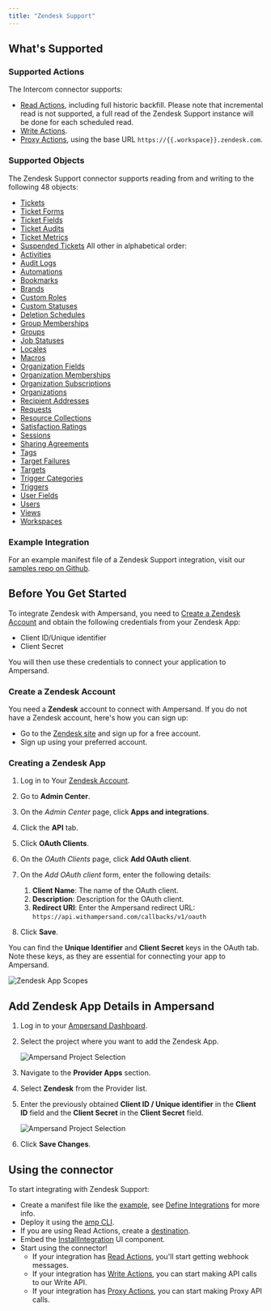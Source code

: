 ```yaml
---
title: "Zendesk Support"
---
```

## What's Supported

### Supported Actions

The Intercom connector supports:
- [Read Actions](/define-integrations/read-actions), including full historic backfill. Please note that incremental read is not supported, a full read of the Zendesk Support instance will be done for each scheduled read.
- [Write Actions](/define-integrations/write-actions).
- [Proxy Actions](/define-integrations/proxy-actions), using the base URL `https://{{.workspace}}.zendesk.com`.

### Supported Objects

The Zendesk Support connector supports reading from and writing to the following 48 objects:

- [Tickets](https://developer.zendesk.com/api-reference/ticketing/tickets/tickets/#json-format)
- [Ticket Forms](https://developer.zendesk.com/api-reference/ticketing/tickets/ticket_forms/#json-format)
- [Ticket Fields](https://developer.zendesk.com/api-reference/ticketing/tickets/ticket_fields/#json-format)
- [Ticket Audits](https://developer.zendesk.com/api-reference/ticketing/tickets/ticket_audits/#json-format)
- [Ticket Metrics](https://developer.zendesk.com/api-reference/ticketing/tickets/ticket_metrics/#json-format)
- [Suspended Tickets](https://developer.zendesk.com/api-reference/ticketing/tickets/suspended_tickets/#json-format)
All other in alphabetical order:
- [Activities](https://developer.zendesk.com/api-reference/ticketing/tickets/activity_stream/#json-format)
- [Audit Logs](https://developer.zendesk.com/api-reference/ticketing/account-configuration/audit_logs/#json-format)
- [Automations](https://developer.zendesk.com/api-reference/ticketing/business-rules/automations/#json-format)
- [Bookmarks](https://developer.zendesk.com/api-reference/ticketing/ticket-management/bookmarks/#json-format)
- [Brands](https://developer.zendesk.com/api-reference/ticketing/account-configuration/brands/#json-format)
- [Custom Roles](https://developer.zendesk.com/api-reference/ticketing/account-configuration/custom_roles/#json-format)
- [Custom Statuses](https://developer.zendesk.com/api-reference/ticketing/tickets/custom_ticket_statuses/#json-format)
- [Deletion Schedules](https://developer.zendesk.com/api-reference/ticketing/business-rules/deletion_schedules/#json-format)
- [Group Memberships](https://developer.zendesk.com/api-reference/ticketing/groups/group_memberships/#json-format)
- [Groups](https://developer.zendesk.com/api-reference/ticketing/groups/groups/#json-format)
- [Job Statuses](https://developer.zendesk.com/api-reference/ticketing/ticket-management/job_statuses/#json-format)
- [Locales](https://developer.zendesk.com/api-reference/ticketing/account-configuration/locales/#json-format)
- [Macros](https://developer.zendesk.com/api-reference/ticketing/business-rules/macros/#json-format)
- [Organization Fields](https://developer.zendesk.com/api-reference/ticketing/organizations/organization_fields/#json-format)
- [Organization Memberships](https://developer.zendesk.com/api-reference/ticketing/organizations/organization_memberships/#json-format)
- [Organization Subscriptions](https://developer.zendesk.com/api-reference/ticketing/organizations/organization_subscriptions/#json-format)
- [Organizations](https://developer.zendesk.com/api-reference/ticketing/organizations/organizations/#json-format)
- [Recipient Addresses](https://developer.zendesk.com/api-reference/ticketing/account-configuration/support_addresses/#json-format)
- [Requests](https://developer.zendesk.com/api-reference/ticketing/tickets/ticket-requests/#json-format)
- [Resource Collections](https://developer.zendesk.com/api-reference/ticketing/ticket-management/resource_collections/#json-format)
- [Satisfaction Ratings](https://developer.zendesk.com/api-reference/ticketing/ticket-management/satisfaction_ratings/)
- [Sessions](https://developer.zendesk.com/api-reference/ticketing/account-configuration/sessions/#json-format)
- [Sharing Agreements](https://developer.zendesk.com/api-reference/ticketing/tickets/sharing_agreements/#json-format)
- [Tags](https://developer.zendesk.com/api-reference/ticketing/ticket-management/tags/#json-format)
- [Target Failures](https://developer.zendesk.com/api-reference/ticketing/targets/target_failures/#json-format)
- [Targets](https://developer.zendesk.com/api-reference/ticketing/targets/targets/#json-format)
- [Trigger Categories](https://developer.zendesk.com/api-reference/ticketing/business-rules/trigger_categories/#json-format)
- [Triggers](https://developer.zendesk.com/api-reference/ticketing/business-rules/triggers/#json-format)
- [User Fields](https://developer.zendesk.com/api-reference/ticketing/users/user_fields/#json-format)
- [Users](https://developer.zendesk.com/api-reference/ticketing/users/users/#json-format)
- [Views](https://developer.zendesk.com/api-reference/ticketing/business-rules/views/#json-format)
- [Workspaces](https://developer.zendesk.com/api-reference/ticketing/ticket-management/workspaces/#json-format)

### Example Integration

For an example manifest file of a Zendesk Support integration, visit our [samples repo on Github](https://github.com/amp-labs/samples/blob/main/zendeskSupport/amp.yaml).

## Before You Get Started

To integrate Zendesk with Ampersand, you need to [Create a Zendesk Account](#create-a-zendesk-account) and obtain the following credentials from your Zendesk App:

- Client ID/Unique identifier
- Client Secret

You will then use these credentials to connect your application to Ampersand.

### Create a Zendesk Account

You need a **Zendesk** account to connect with Ampersand. If you do not have a Zendesk account, here's how you can sign up:

- Go to the [Zendesk site](https://www.zendesk.com/) and sign up for a free account.
- Sign up using your preferred account.

### Creating a Zendesk App

1. Log in to Your [Zendesk Account](https://www.zendesk.com/login/).

2. Go to **Admin Center**.

3. On the _Admin Center_ page, click **Apps and integrations**.

4. Click the **API** tab.

5. Click **OAuth Clients**.

6. On the _OAuth Clients_ page, click **Add OAuth client**.

7. On the _Add OAuth client_ form, enter the following details:
   1. **Client Name**: The name of the OAuth client.
   2. **Description**: Description for the OAuth client.
   3. **Redirect URI**: Enter the Ampersand redirect URL: `https://api.withampersand.com/callbacks/v1/oauth`

8. Click **Save**.

You can find the **Unique Identifier** and **Client Secret** keys in the OAuth tab. Note these keys, as they are essential for connecting your app to Ampersand.

![Zendesk App Scopes](/images/provider-guides/d13687c-zendesk11.gif)

## Add Zendesk App Details in Ampersand

1. Log in to your [Ampersand Dashboard](https://dashboard.withampersand.com).

2. Select the project where you want to add the Zendesk App.

   ![Ampersand Project Selection](/images/provider-guides/2faaa99-Ampersand.png)

3. Navigate to the **Provider Apps** section.

4. Select **Zendesk** from the Provider list.

5. Enter the previously obtained **Client ID / Unique identifier** in the **Client ID** field and the **Client Secret** in the **Client Secret** field.

   ![Ampersand Project Selection](/images/provider-guides/3859271-zendesk12.gif)

6. Click **Save Changes**.

## Using the connector

To start integrating with Zendesk Support:
- Create a manifest file like the [example](https://github.com/amp-labs/samples/blob/main/zendeskSupport/amp.yaml), see [Define Integrations](/define-integrations/overview) for more info.
- Deploy it using the [amp CLI](/cli/overview).
- If you are using Read Actions, create a [destination](/destinations).
- Embed the [InstallIntegration](/embeddable-ui-components#install-integration) UI component.
- Start using the connector!
   - If your integration has [Read Actions](/define-integrations/read-actions), you'll start getting webhook messages.
   - If your integration has [Write Actions](/define-integrations/write-actions), you can start making API calls to our Write API.
   - If your integration has [Proxy Actions](/define-integrations/proxy-actions), you can start making Proxy API calls.
